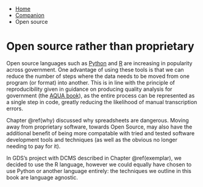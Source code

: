 ::: {.breadcrumbs}
* [Home](index.html)
* [Companion](companion-index.html)
* Open source
:::

# Open source rather than proprietary

Open source languages such as [Python](https://en.wikipedia.org/wiki/Python_(programming_language)) and [R](https://www.r-project.org/about.html) are increasing in popularity across government. One advantage of using these tools is that we can reduce the number of steps where the data needs to be moved from one program (or format) into another. This is in line with the principle of reproducibility given in guidance on producing quality analysis for government (the [AQUA book](https://www.gov.uk/government/publications/the-aqua-book-guidance-on-producing-quality-analysis-for-government)), as the entire process can be represented as a single step in code, greatly reducing the likelihood of manual transcription errors.

Chapter \@ref(why) discussed why spreadsheets are dangerous. Moving away from proprietary software, towards Open Source, may also have the additional benefit of being more compatable with tried and tested software development tools and techniques (as well as the obvious no longer needing to pay for it).

In GDS's project with DCMS described in Chapter \@ref(exemplar), we decided to use the R language, however we could equally have chosen to use Python or another language entirely: the techniques we outline in this book are language agnostic.

